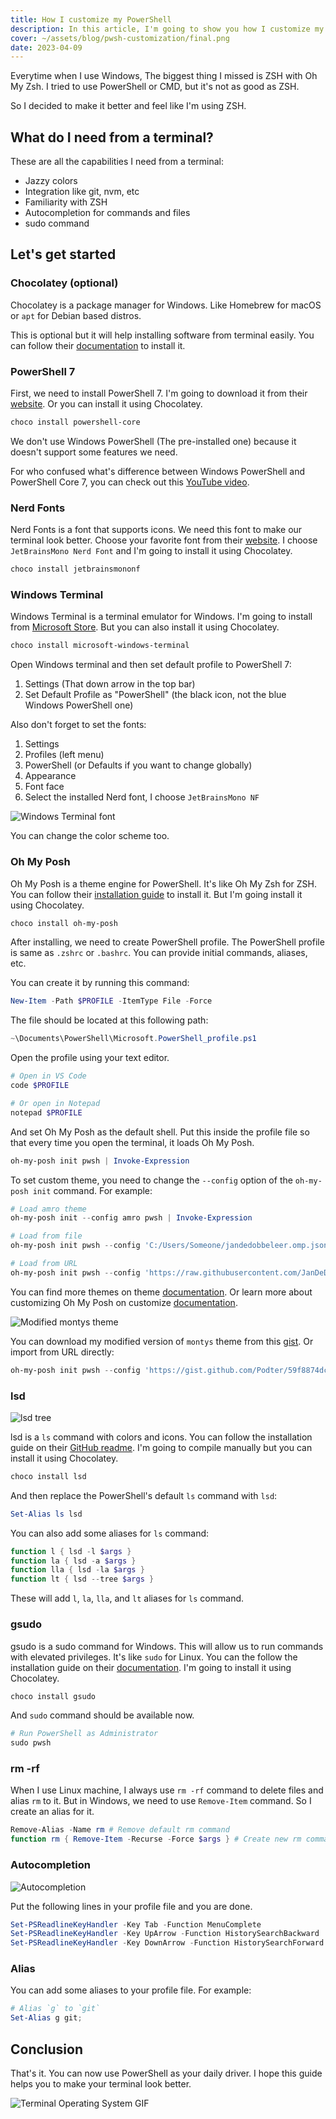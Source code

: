 ```yaml
---
title: How I customize my PowerShell
description: In this article, I'm going to show you how I customize my PowerShell to make it look better.
cover: ~/assets/blog/pwsh-customization/final.png
date: 2023-04-09
---
```


Everytime when I use Windows, The biggest thing I missed is ZSH with Oh My Zsh.
I tried to use PowerShell or CMD, but it's not as good as ZSH.

So I decided to make it better and feel like I'm using ZSH.

## What do I need from a terminal?

These are all the capabilities I need from a terminal:

- Jazzy colors
- Integration like git, nvm, etc
- Familiarity with ZSH
- Autocompletion for commands and files
- sudo command

## Let's get started

### Chocolatey (optional)

Chocolatey is a package manager for Windows. Like Homebrew for macOS or `apt` for Debian based distros.

This is optional but it will help installing software from terminal easily. You can follow their [documentation](https://chocolatey.org/install) to install it.

### PowerShell 7

First, we need to install PowerShell 7. I'm going to download it from their [website](https://learn.microsoft.com/en-us/powershell/scripting/install/installing-powershell). Or you can install it using Chocolatey.

```powershell
choco install powershell-core
```

We don't use Windows PowerShell (The pre-installed one) because it doesn't support some features we need.

For who confused what's difference between Windows PowerShell and PowerShell Core 7, you can check out this [YouTube video](https://www.youtube.com/watch?v=PqHfuaF2EiY).

### Nerd Fonts

Nerd Fonts is a font that supports icons. We need this font to make our terminal look better. Choose your favorite font from their [website](https://www.nerdfonts.com/font-downloads). I choose `JetBrainsMono Nerd Font` and I'm going to install it using Chocolatey.

```powershell
choco install jetbrainsmononf
```

### Windows Terminal

Windows Terminal is a terminal emulator for Windows. I'm going to install from [Microsoft Store](https://www.microsoft.com/en-us/p/windows-terminal/9n0dx20hk701). But you can also install it using Chocolatey.

```powershell
choco install microsoft-windows-terminal
```

Open Windows terminal and then set default profile to PowerShell 7:

1. Settings (That down arrow in the top bar)
2. Set Default Profile as "PowerShell" (the black icon, not the blue Windows PowerShell one)

Also don't forget to set the fonts:

1. Settings
2. Profiles (left menu)
3. PowerShell (or Defaults if you want to change globally)
4. Appearance
5. Font face
6. Select the installed Nerd font, I choose `JetBrainsMono NF`

![Windows Terminal font](~/assets/blog/pwsh-customization/wt-font.png)

You can change the color scheme too.

### Oh My Posh

Oh My Posh is a theme engine for PowerShell. It's like Oh My Zsh for ZSH. You can follow their [installation guide](https://ohmyposh.dev/docs/installation/windows) to install it. But I'm going install it using Chocolatey.

```powershell
choco install oh-my-posh
```

After installing, we need to create PowerShell profile. The PowerShell profile is same as `.zshrc` or `.bashrc`. You can provide initial commands, aliases, etc.

You can create it by running this command:

```powershell
New-Item -Path $PROFILE -ItemType File -Force
```

The file should be located at this following path:

```powershell
~\Documents\PowerShell\Microsoft.PowerShell_profile.ps1
```

Open the profile using your text editor.

```powershell
# Open in VS Code
code $PROFILE

# Or open in Notepad
notepad $PROFILE
```

And set Oh My Posh as the default shell. Put this inside the profile file so that every time you open the terminal, it loads Oh My Posh.

```powershell
oh-my-posh init pwsh | Invoke-Expression
```

To set custom theme, you need to change the `--config` option of the `oh-my-posh init` command. For example:

```powershell
# Load amro theme
oh-my-posh init --config amro pwsh | Invoke-Expression

# Load from file
oh-my-posh init pwsh --config 'C:/Users/Someone/jandedobbeleer.omp.json' | Invoke-Expression

# Load from URL
oh-my-posh init pwsh --config 'https://raw.githubusercontent.com/JanDeDobbeleer/oh-my-posh/main/themes/jandedobbeleer.omp.json' | Invoke-Expression
```

You can find more themes on theme [documentation](https://ohmyposh.dev/docs/themes). Or learn more about customizing Oh My Posh on customize [documentation](https://ohmyposh.dev/docs/installation/customize).

![Modified montys theme](~/assets/blog/pwsh-customization/oh-my-posh-theme.png)

You can download my modified version of `montys` theme from this [gist](https://gist.github.com/Podter/59f8874dcec39b706fd46ad1049daf2f). Or import from URL directly:

```powershell
oh-my-posh init pwsh --config 'https://gist.github.com/Podter/59f8874dcec39b706fd46ad1049daf2f/raw/7cfe4e98eb81ecf80519f8de0a9ae4c1f9483025/montys.omp.json' | Invoke-Expression
```

### lsd

![lsd tree](~/assets/blog/pwsh-customization/lsd.png)

lsd is a `ls` command with colors and icons. You can follow the installation guide on their [GitHub readme](https://github.com/lsd-rs/lsd#installation). I'm going to compile manually but you can install it using Chocolatey.

```powershell
choco install lsd
```

And then replace the PowerShell's default `ls` command with `lsd`:

```powershell
Set-Alias ls lsd
```

You can also add some aliases for `ls` command:

```powershell
function l { lsd -l $args }
function la { lsd -a $args }
function lla { lsd -la $args }
function lt { lsd --tree $args }
```

These will add `l`, `la`, `lla`, and `lt` aliases for `ls` command.

### gsudo

gsudo is a sudo command for Windows. This will allow us to run commands with elevated privileges. It's like `sudo` for Linux. You can the follow the installation guide on their [documentation](https://gerardog.github.io/gsudo/docs/install). I'm going to install it using Chocolatey.

```powershell
choco install gsudo
```

And `sudo` command should be available now.

```powershell
# Run PowerShell as Administrator
sudo pwsh
```

### rm -rf

When I use Linux machine, I always use `rm -rf` command to delete files and alias `rm` to it. But in Windows, we need to use `Remove-Item` command. So I create an alias for it.

```powershell
Remove-Alias -Name rm # Remove default rm command
function rm { Remove-Item -Recurse -Force $args } # Create new rm command
```

### Autocompletion

![Autocompletion](~/assets/blog/pwsh-customization/autocompletion.png)

Put the following lines in your profile file and you are done.

```powershell
Set-PSReadlineKeyHandler -Key Tab -Function MenuComplete
Set-PSReadlineKeyHandler -Key UpArrow -Function HistorySearchBackward
Set-PSReadlineKeyHandler -Key DownArrow -Function HistorySearchForward
```

### Alias

You can add some aliases to your profile file. For example:

```powershell
# Alias `g` to `git`
Set-Alias g git;
```

## Conclusion

That's it. You can now use PowerShell as your daily driver. I hope this guide helps you to make your terminal look better.

![Terminal Operating System GIF](~/assets/blog/pwsh-customization/terminal.gif)
